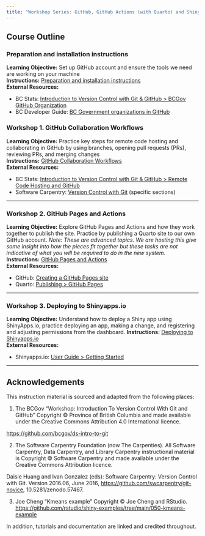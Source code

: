 ```yaml
---
title: "Workshop Series: GitHub, GitHub Actions (with Quarto) and ShinyApps.io"
---
```


## Course Outline


### Preparation and installation instructions

**Learning Objective:** Set up GitHub account and ensure the tools we need are working on your machine  
**Instructions:** [Preparation and installation instructions](./preparation/)  
**External Resources:**  

- BC Stats: [Introduction to Version Control with Git & GitHub > BCGov GitHub Organization](https://bcgov.github.io/ds-intro-to-git/materials/01-what-is-vc.html)
- BC Developer Guide: [BC Government organizations in GitHub](https://dev.developer.gov.bc.ca/docs/default/component/bc-developer-guide/use-github-in-bcgov/bc-government-organizations-in-github/)

### Workshop 1. GitHub Collaboration Workflows

**Learning Objective:**  Practice key steps for remote code hosting and collaborating in GitHub by using branches, opening pull requests (PRs), reviewing PRs, and merging changes   
**Instructions:** [GitHub Collaboration Workflows](01-github-collaboration-workflows.qmd)    
**External Resources:**  

- BC Stats: [Introduction to Version Control with Git & GitHub > Remote Code Hosting and GitHub](https://bcgov.github.io/ds-intro-to-git/materials/03-remote-hosting.html)
- Software Carpentry: [Version Control with Git](https://swcarpentry.github.io/git-novice/) (specific sections)

---

### Workshop 2. GitHub Pages and Actions

**Learning Objective:**  Explore GitHub Pages and Actions and how they work together to publish the site. Practice by publishing a Quarto site to our own GitHub account. *Note: These are advanced topics. We are hosting this give some insight into how the pieces fit together but these tasks are not indicative of what you will be required to do in the new system.*
**Instructions:** [GitHub Pages and Actions](02-github-pages-actions.qmd)    
**External Resources:**  

- GitHub: [Creating a GitHub Pages site](https://docs.github.com/en/pages/getting-started-with-github-pages/creating-a-github-pages-site)
- Quarto: [Publishing > GitHub Pages](https://quarto.org/docs/publishing/github-pages.html)

---

### Workshop 3. Deploying to Shinyapps.io

**Learning Objective:** Understand how to deploy a Shiny app using ShinyApps.io, practice deploying an app, making a change, and registering and adjusting permissions from the dashboard.
**Instructions:** [Deploying to Shinyapps.io](03-shinyapps-io.qmd)    
**External Resources:**  

- Shinyapps.io: [User Guide > Getting Started](https://docs.posit.co/shinyapps.io/guide/getting_started/)

---

## Acknowledgements

This instruction material is sourced and adapted from the following places:

1. The BCGov "Workshop: Introduction To Version Control With Git and GitHub" Copyright © Province of British Columbia and made available under the Creative Commons Attribution 4.0 International licence.

<https://github.com/bcgov/ds-intro-to-git>

2. The Software Carpentry Foundation (now The Carpenties). All Software Carpentry, Data Carpentry, and Library Carpentry instructional material is Copyright © Software Carpentry and made available under the Creative Commons Attribution licence.

Daisie Huang and Ivan Gonzalez (eds): Software Carpentry: Version Control with Git. Version 2016.06, June 2016, <https://github.com/swcarpentry/git-novice>, 10.5281/zenodo.57467.

3. Joe Cheng "Kmeans example" Copyright © Joe Cheng and RStudio. <https://github.com/rstudio/shiny-examples/tree/main/050-kmeans-example>

In addition, tutorials and documentation are linked and credited throughout.